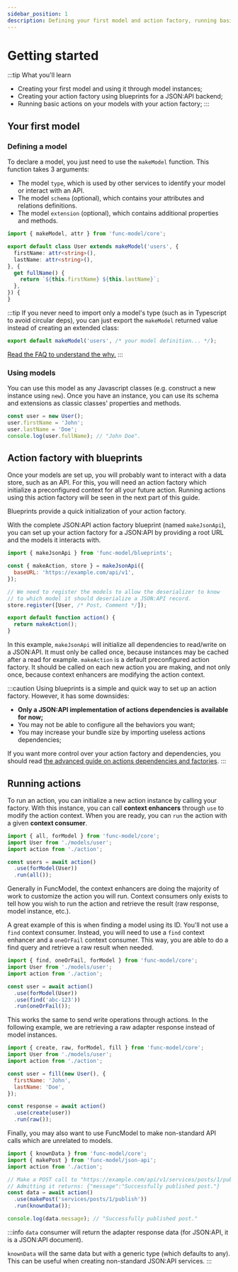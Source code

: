 ```yaml
---
sidebar_position: 1
description: Defining your first model and action factory, running basic actions.
---
```


# Getting started

:::tip What you'll learn
- Creating your first model and using it through model instances;
- Creating your action factory using blueprints for a JSON:API backend;
- Running basic actions on your models with your action factory;
:::

## Your first model

### Defining a model

To declare a model, you just need to use the `makeModel` function. This function takes 3 arguments:

- The model `type`, which is used by other services to identify your model or interact with an API.
- The model `schema` (optional), which contains your attributes and relations definitions.
- The model `extension` (optional), which contains additional properties and methods.

```ts title="models/user.js"
import { makeModel, attr } from 'func-model/core';

export default class User extends makeModel('users', {
  firstName: attr<string>(),
  lastName: attr<string>(),
}, {
  get fullName() {
    return `${this.firstName} ${this.lastName}`;
  },
}) {
}
```

:::tip
If you never need to import only a model's type (such as in Typescript to avoid circular deps),
you can just export the `makeModel` returned value instead of creating an extended class:

```javascript
export default makeModel('users', /* your model definition... */);
```

[Read the FAQ to understand the why.](/docs/discover#why-classes-are-used-for-models-in-typescript)
:::

### Using models

You can use this model as any Javascript classes (e.g. construct a new instance using `new`). Once
you have an instance, you can use its schema and extensions as classic classes' properties and
methods.

```javascript
const user = new User();
user.firstName = 'John';
user.lastName = 'Doe';
console.log(user.fullName); // "John Doe".
```

## Action factory with blueprints

Once your models are set up, you will probably want to interact with a data store, such as an API.
For this, you will need an action factory which initialize a preconfigured context
for all your future action. Running actions using this action factory will be seen in the next part
of this guide.

Blueprints provide a quick initialization of your action factory.

With the complete JSON:API action factory blueprint (named `makeJsonApi`), you can
set up your action factory for a JSON:API by providing a root URL and the models it
interacts with.

```javascript title="action.js"
import { makeJsonApi } from 'func-model/blueprints';

const { makeAction, store } = makeJsonApi({
  baseURL: 'https://example.com/api/v1',
});

// We need to register the models to allow the deserializer to know
// to which model it should deserialize a JSON:API record.
store.register([User, /* Post, Comment */]);

export default function action() {
  return makeAction();
}
```

In this example, `makeJsonApi` will initialize all dependencies to read/write on a JSON:API.
It must only be called once, because instances may be cached after a read for example.
`makeAction` is a default preconfigured action factory. It should be called on each new action
you are making, and not only once, because context enhancers are modifying the action context.

:::caution
Using blueprints is a simple and quick way to set up an action factory. However, it has some downsides:

- **Only a JSON:API implementation of actions dependencies is available for now;**
- You may not be able to configure all the behaviors you want;
- You may increase your bundle size by importing useless actions dependencies;

If you want more control over your action factory and dependencies, you should
read [the advanced guide on actions dependencies and factories](missing-ref).
:::

## Running actions

To run an action, you can initialize a new action instance by calling your factory.
With this instance, you can call **context enhancers** through `use` to modify
the action context.
When you are ready, you can `run` the action with a given **context consumer**.

```javascript
import { all, forModel } from 'func-model/core';
import User from './models/user';
import action from './action';

const users = await action()
  .use(forModel(User))
  .run(all());
```

Generally in FuncModel, the context enhancers are doing the majority of work to
customize the action you will run. Context consumers only exists to tell how
you wish to run the action and retrieve the result (raw response,
model instance, etc.).

A great example of this is when finding a model using its ID. You'll not use
a `find` context consumer. Instead, you will need to use a `find` context
enhancer and a `oneOrFail` context consumer. This way, you are able to do
a find query and retrieve a raw result when needed.

```javascript
import { find, oneOrFail, forModel } from 'func-model/core';
import User from './models/user';
import action from './action';

const user = await action()
  .use(forModel(User))
  .use(find('abc-123'))
  .run(oneOrFail());
```

This works the same to send write operations through actions. In the following
example, we are retrieving a raw adapter response instead of model instances.

```javascript
import { create, raw, forModel, fill } from 'func-model/core';
import User from './models/user';
import action from './action';

const user = fill(new User(), {
  firstName: 'John',
  lastName: 'Doe',
});

const response = await action()
  .use(create(user))
  .run(raw());
```

Finally, you may also want to use FuncModel to make non-standard API calls
which are unrelated to models.

```javascript
import { knownData } from 'func-model/core';
import { makePost } from 'func-model/json-api';
import action from './action';

// Make a POST call to "https://example.com/api/v1/services/posts/1/publish"
// Admitting it returns: {"message":"Successfully published post."}
const data = await action()
  .use(makePost('services/posts/1/publish'))
  .run(knownData());

console.log(data.message); // "Successfully published post."
```

:::info
`data` consumer will return the adapter response data (for JSON:API, it is a JSON:API document).

`knownData` will the same data but with a generic type (which defaults to any). This can be useful
when creating non-standard JSON:API services.
:::
